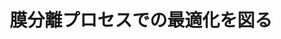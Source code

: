 ﻿---
title: "膜分離プロセスでの最適化を図る"
category: "物質理工学院"
vol: 36
interviewee: "吉川 史朗 "
url: ""
tags: []
pdf: "36-5.pdf"
career: ""
preface: "中空糸膜を使った分離プロセスについて研究している。中空糸膜の用途、逆洗と呼ばれる操作の効率化について。"
---
